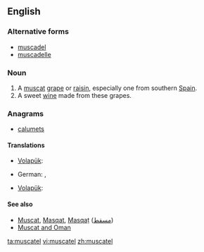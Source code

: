 ==English==

===Alternative forms===
*[[muscadel]]
*[[muscadelle]]

===Noun===
{{en-noun}}

# A [[muscat]] [[grape]] or [[raisin]], especially one from southern [[Spain]].
# A sweet [[wine]] made from these grapes.

===Anagrams===
* [[calumets#English|calumets]]

====Translations====
{{rfc-level|Translations at L4+ not in L3 POS section|lang=en}}
{{trans-top|a muscat grape or raisin}}
* [[Volapük]]: {{qualifier|raisin}} {{t|vo|muskatäl}}
{{trans-mid}}
{{trans-bottom}}
{{trans-top|a sweet wine from muscat grapes}}
* German: {{t|de|Muskateller|m}}, {{t|de|Muskatellerwein|m}}
{{trans-mid}}
* [[Volapük]]: {{t|vo|muskatälavin}}
{{trans-bottom}}

====See also====
* [[Muscat]], [[Masqat]], [[Masqaṭ]] ([[مسقط]])
* [[Muscat and Oman]]


[[ta:muscatel]]
[[vi:muscatel]]
[[zh:muscatel]]
